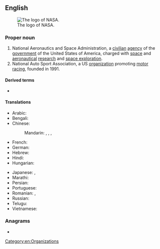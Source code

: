 {{also|nasa|Nasa|nãsã|näsa|nașă}}
==English==
[[File:NASA logo.svg|thumb|The logo of NASA.]]

===Proper noun===
{{en-proper noun}}

# National Aeronautics and Space Administration, a [[civilian]] [[agency]] of the [[government]] of the United States of America, charged with [[space]] and [[aeronautical]] [[research]] and [[space exploration]].
# National Auto Sport Association, a US [[organization]] promoting [[motor racing]], founded in 1991.

====Derived terms====
* {{sense|space agency}} {{l|en|Nasa}} {{qualifier|British, Australian, New Zealand English variant}}

====Translations====
{{trans-top|National Aeronautics and Space Administration}}
* Arabic: {{t|ar|نَاسَا|f}}
* Bengali: {{t|bn|নাসা|tr=nāsā|sc=Beng}}
* Chinese:
*: Mandarin: {{t+|cmn|美國國家航空航天局|sc=Hani}}, {{t+|cmn|美国国家航空航天局|tr=Měiguó guójiā hángkōng hángtiānjú|sc=Hani}}, {{qualifier|Taiwan}} {{t|cmn|美國國家航空暨太空總署|sc=Hani}}, {{t|cmn|美国国家航空暨太空总署|tr=Měiguó guójiā hángkōng jì tàikōng zǒngshǔ|sc=Hani}}
* French: {{t+|fr|NASA|f}}
* German: {{t+|de|NASA|f}}
* Hebrew: {{t|he|אס"א}}
* Hindi: {{t+|hi|नासा|tr=nāsā}}
* Hungarian: {{t+|hu|NASA}}
{{trans-mid}}
* Japanese: {{t|ja|米航空宇宙局|tr=べいこうくううちゅうきょく, Bei kōkū uchū-kyoku}}, {{t|ja|アメリカ航空宇宙局|tr=あめりかこうくううちゅうきょく, Amerika-kōkū-uchūkyoku}}
* Marathi: {{t|mr|नासा|tr=nāsā|sc=Deva}}
* Persian: {{t|fa|ناسا|tr=nâsâ}}
* Portuguese: {{t+|pt|NASA|f}}
* Romanian: {{t+|ro|NASA|f}}, {{t|ro|Asociația Americană de Aeronautică și Spațiu|f}}
* Russian: {{t+|ru|НА́СА|f|n}}
* Telugu: {{t|te|నాసా}}
* Vietnamese: {{t+|vi|NASA}}
{{trans-bottom}}

===Anagrams===
* {{anagrams|en|a=aans|ANAs|Naas|Saan|anas|ansa}}

[[Category:en:Organizations]]